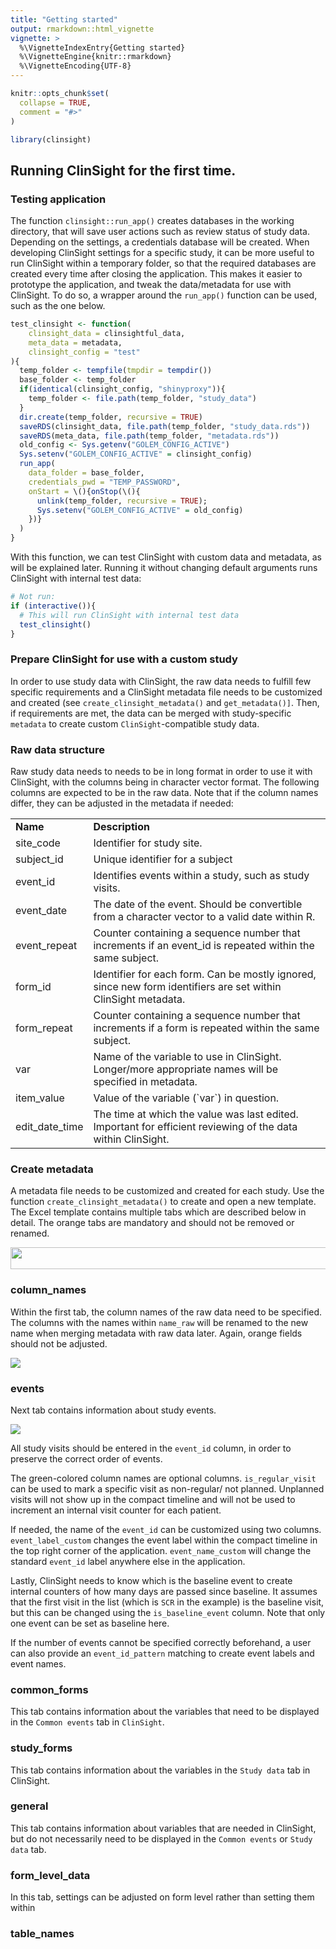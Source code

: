 ```yaml
---
title: "Getting started"
output: rmarkdown::html_vignette
vignette: >
  %\VignetteIndexEntry{Getting started}
  %\VignetteEngine{knitr::rmarkdown}
  %\VignetteEncoding{UTF-8}
---
```


```r
knitr::opts_chunk$set(
  collapse = TRUE,
  comment = "#>"
)
```

```r
library(clinsight)
```

## Running ClinSight for the first time.

### Testing application

The function `clinsight::run_app()` creates databases in the working directory, that will save user actions such as review status of study data. Depending on the settings, a credentials database will be created. When developing ClinSight settings for a specific study, it can be more useful to run ClinSight within a temporary folder, so that the required databases are created every time after closing the application. This makes it easier to prototype the application, and tweak the data/metadata for use with ClinSight. To do so, a wrapper around the `run_app()` function can be used, such as the one below.

```r
test_clinsight <- function(
    clinsight_data = clinsightful_data, 
    meta_data = metadata,
    clinsight_config = "test"
){
  temp_folder <- tempfile(tmpdir = tempdir())
  base_folder <- temp_folder
  if(identical(clinsight_config, "shinyproxy")){
    temp_folder <- file.path(temp_folder, "study_data")
  }
  dir.create(temp_folder, recursive = TRUE)
  saveRDS(clinsight_data, file.path(temp_folder, "study_data.rds"))
  saveRDS(meta_data, file.path(temp_folder, "metadata.rds"))
  old_config <- Sys.getenv("GOLEM_CONFIG_ACTIVE")
  Sys.setenv("GOLEM_CONFIG_ACTIVE" = clinsight_config)
  run_app(
    data_folder = base_folder, 
    credentials_pwd = "TEMP_PASSWORD",
    onStart = \(){onStop(\(){
      unlink(temp_folder, recursive = TRUE);
      Sys.setenv("GOLEM_CONFIG_ACTIVE" = old_config)
    })}
  )
}
```

With this function, we can test ClinSight with custom data and metadata, as will be explained later. Running it without changing default arguments runs ClinSight with internal test data:

```r
# Not run:
if (interactive()){ 
  # This will run ClinSight with internal test data
  test_clinsight()
}
```

### Prepare ClinSight for use with a custom study

In order to use study data with ClinSight, the raw data needs to fulfill few specific requirements and a ClinSight metadata file needs to be customized and created (see `create_clinsight_metadata()` and `get_metadata()]`. Then, if requirements are met, the data can be merged with study-specific `metadata` to create custom `ClinSight`-compatible study data.

### Raw data structure

Raw study data needs to needs to be in long format in order to use it with ClinSight, with the columns being in character vector format. The following columns are expected to be in the raw data. Note that if the column names differ, they can be adjusted in the metadata if needed:

|                |                                                                                                                 |
|---------------|---------------------------------------------------------|
| **Name**       | **Description**                                                                                                 |
| site_code      | Identifier for study site.                                                                                      |
| subject_id     | Unique identifier for a subject                                                                                 |
| event_id       | Identifies events within a study, such as study visits.                                                         |
| event_date     | The date of the event. Should be convertible from a character vector to a valid date within R.                  |
| event_repeat   | Counter containing a sequence number that increments if an event_id is repeated within the same subject.        |
| form_id        | Identifier for each form. Can be mostly ignored, since new form identifiers are set within ClinSight metadata.  |
| form_repeat    | Counter containing a sequence number that increments if a form is repeated within the same subject.             |
| var            | Name of the variable to use in ClinSight. Longer/more appropriate names will be specified in metadata.          |
| item_value     | Value of the variable (\`var\`) in question.                                                                    |
| edit_date_time | The time at which the value was last edited. Important for efficient reviewing of the data within ClinSight.    |

### Create metadata

A metadata file needs to be customized and created for each study. Use the function `create_clinsight_metadata()` to create and open a new template. The Excel template contains multiple tabs which are described below in detail. The orange tabs are mandatory and should not be removed or renamed.

![](images/metadata-tabs.png){width="587" height="35"}

### column_names

Within the first tab, the column names of the raw data need to be specified. The columns with the names within `name_raw` will be renamed to the new name when merging metadata with raw data later. Again, orange fields should not be adjusted.

![](images/metadata-column_names.png)

### events

Next tab contains information about study events.

![](images/metadata-events.png)

All study visits should be entered in the `event_id` column, in order to preserve the correct order of events.

The green-colored column names are optional columns. `is_regular_visit` can be used to mark a specific visit as non-regular/ not planned. Unplanned visits will not show up in the compact timeline and will not be used to increment an internal visit counter for each patient.

If needed, the name of the `event_id` can be customized using two columns. `event_label_custom` changes the event label within the compact timeline in the top right corner of the application. `event_name_custom` will change the standard `event_id` label anywhere else in the application.

Lastly, ClinSight needs to know which is the baseline event to create internal counters of how many days are passed since baseline. It assumes that the first visit in the list (which is `SCR` in the example) is the baseline visit, but this can be changed using the `is_baseline_event` column. Note that only one event can be set as baseline here.

If the number of events cannot be specified correctly beforehand, a user can also provide an `event_id_pattern` matching to create event labels and event names.

### common_forms

This tab contains information about the variables that need to be displayed in the `Common events` tab in `ClinSight`.

### study_forms

This tab contains information about the variables in the `Study data` tab in ClinSight.

### general

This tab contains information about variables that are needed in ClinSight, but do not necessarily need to be displayed in the `Common events` or `Study data` tab.

### form_level_data

In this tab, settings can be adjusted on form level rather than setting them within 

### table_names
